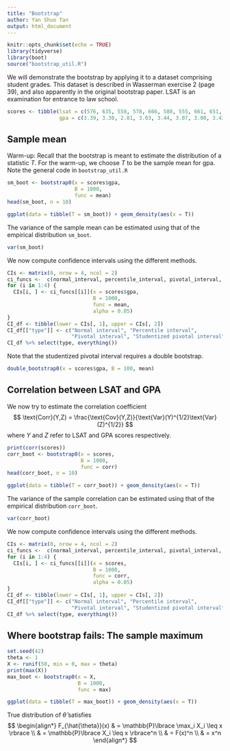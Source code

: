 ```yaml
---
title: "Bootstrap"
author: Yan Shuo Tan
output: html_document
---
```


```r
knitr::opts_chunk$set(echo = TRUE)
library(tidyverse)
library(boot)
source("bootstrap_util.R")
```

We will demonstrate the bootstrap by applying it to a dataset comprising student grades. This dataset is described in Wasserman exercise 2 (page 39), and also apparently in the original bootstrap paper.
LSAT is an examination for entrance to law school.

```r
scores <- tibble(lsat = c(576, 635, 558, 578, 666, 580, 555, 661, 651, 605, 653, 575, 545, 572, 594),
                 gpa = c(3.39, 3.30, 2.81, 3.03, 3.44, 3.07, 3.00, 3.43, 3.36, 3.13, 3.12, 2.74, 2.76, 2.88, 3.96))
```

## Sample mean

Warm-up: Recall that the bootstrap is meant to estimate the distribution of a statistic $T$. For the warm-up, we choose $T$ to be the sample mean for gpa. Note the general code in `bootstrap_util.R`

```r
sm_boot <- bootstrap0(x = scores$gpa, 
                      B = 1000,
                      func = mean)
head(sm_boot, n = 10)
```

```r
ggplot(data = tibble(T = sm_boot)) + geom_density(aes(x = T))
```

The variance of the sample mean can be estimated using that of the empirical distribution `sm_boot`.

```r
var(sm_boot)
```

We now compute confidence intervals using the different methods.

```r
CIs <- matrix(0, nrow = 4, ncol = 2)
ci_funcs <-  c(normal_interval, percentile_interval, pivotal_interval, studentized_pivotal_interval)
for (i in 1:4) {
  CIs[i, ] <- ci_funcs[[i]](x = scores$gpa, 
                            B = 1000, 
                            func = mean, 
                            alpha = 0.05)
}
CI_df <- tibble(lower = CIs[, 1], upper = CIs[, 2])
CI_df[["type"]] <- c("Normal interval", "Percentile interval",
                     "Pivotal interval", "Studentized pivotal interval")
CI_df %>% select(type, everything())
```

Note that the studentized pivotal interval requires a double bootstrap.

```r
double_bootstrap0(x = scores$gpa, B = 100, mean)
```

## Correlation between LSAT and GPA

We now try to estimate the correlation coefficient
$$
\text{Corr}(Y,Z) = \frac{\text{Cov}(Y,Z)}{\text{Var}(Y)^{1/2}\text{Var}(Z)^{1/2}}
$$
where $Y$ and $Z$ refer to LSAT and GPA scores respectively.

```r
print(corr(scores))
corr_boot <- bootstrap0(x = scores, 
                        B = 1000,
                        func = corr)
head(corr_boot, n = 10)
```

```r
ggplot(data = tibble(T = corr_boot)) + geom_density(aes(x = T))
```

The variance of the sample correlation can be estimated using that of the empirical distribution `corr_boot`.

```r
var(corr_boot)
```

We now compute confidence intervals using the different methods.

```r
CIs <- matrix(0, nrow = 4, ncol = 2)
ci_funcs <-  c(normal_interval, percentile_interval, pivotal_interval, studentized_pivotal_interval)
for (i in 1:4) {
  CIs[i, ] <- ci_funcs[[i]](x = scores, 
                            B = 1000, 
                            func = corr, 
                            alpha = 0.05)
}
CI_df <- tibble(lower = CIs[, 1], upper = CIs[, 2])
CI_df[["type"]] <- c("Normal interval", "Percentile interval",
                     "Pivotal interval", "Studentized pivotal interval")
CI_df %>% select(type, everything())
```

## Where bootstrap fails: The sample maximum



```r
set.seed(42)
theta <- 1
X <- runif(50, min = 0, max = theta)
print(max(X))
max_boot <- bootstrap0(x = X, 
                       B = 1000,
                       func = max)

```

```r
ggplot(data = tibble(T = max_boot)) + geom_density(aes(x = T))
```

True distribution of $\hat{\theta}$ satisfies
$$
\begin{align*}
F_{\hat{\theta}}(x) & = \mathbb{P}\lbrace \max_i X_i \leq x \rbrace \\
& = \mathbb{P}\lbrace X_i \leq x \rbrace^n \\
& = F(x)^n \\
& = x^n
\end{align*}
$$
